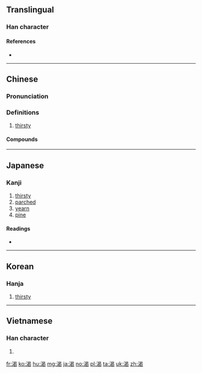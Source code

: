 {{also|渇}}
==Translingual==

===Han character===
{{Han char|rn=85|rad=水|as=09|sn=12|four=3612<sub>7</sub>|canj=水日心女 (EAPV)}}

====References====
* {{Han ref|kx=0635.090|dkj=17788|dj=1042.070|hdz=31676.040|uh=6E34|ud=28212|bh=B4F7|bd=46327}}

----

==Chinese==
{{zh-forms}}

===Pronunciation===
{{zh-pron
|m=kě
|c=hot3
|h=pfs=hot
|md=
|mn=khoah
|w=4kheq
|ma=y
|mc=y
|oc=y
|cat=a
}}

===Definitions===
{{zh-hanzi}}

# [[thirsty]]
#: {{zhex|口渴|thirsty}}
#: {{zhex|渴望|to thirst/to long for}}

====Compounds====
{{der5
| {{zh-l|渴待}}
| {{zh-l|渴慕}}
| {{zh-l|渴唸}}
| {{zh-l|渴盼}}
| {{zh-l|渴求}}
| {{zh-l|渴睡}}
| {{zh-l|渴望}}
}}

{{zh-cat|Beginning}}

----

==Japanese==

===Kanji===
{{ja-kanji|grade=|rs=水09}}

# [[thirsty]]
# [[parched]]
# [[yearn]]
# [[pine]]

====Readings====
* {{ja-readings|on=[[かつ]] (katsu)|kun=[[かわく]] (kawaku), [[かわき]] (kawaki)}}

----

==Korean==

===Hanja===
{{ko-hanja|hangeul=[[갈]], [[걸]]|eumhun=|mr=kal, kŏl|y=kal, kel}}

# [[thirsty]]

----

==Vietnamese==

===Han character===
{{vi-hantu|[[khát]], [[kiệt]], [[hạt]]|rs=水09}}

# {{defn|lang=vi|sort=水09}}

[[fr:渴]]
[[ko:渴]]
[[hu:渴]]
[[mg:渴]]
[[ja:渴]]
[[no:渴]]
[[pl:渴]]
[[ta:渴]]
[[uk:渴]]
[[zh:渴]]